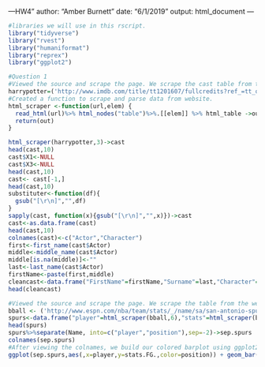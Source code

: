 ---HW4"
author: "Amber Burnett"
date: "6/1/2019"
output: html_document
---

```r
#libraries we will use in this rscript.
library("tidyverse")
library("rvest")
library("humaniformat")
library("reprex")
library("ggplot2")
```

```r
#Question 1
#Viewed the source and scrape the page. We scrape the cast table from the website.
harrypotter=('http://www.imdb.com/title/tt1201607/fullcredits?ref_=tt_ql_1')
#Created a function to scrape and parse data from website.
html_scraper <-function(url,elem) {
  read_html(url)%>% html_nodes("table")%>%.[[elem]] %>% html_table ->out
  return(out)
}

html_scraper(harrypotter,3)->cast
head(cast,10)
cast$X1<-NULL
cast$X3<-NULL
head(cast,10)
cast<- cast[-1,]
head(cast,10)
substituter<-function(df){
  gsub("[\r\n]","",df)
}
sapply(cast, function(x){gsub("[\r\n]","",x)})->cast
cast<-as.data.frame(cast)
head(cast,10)
colnames(cast)<-c("Actor","Character")
first<-first_name(cast$Actor)
middle<-middle_name(cast$Actor)
middle[is.na(middle)]<-""
last<-last_name(cast$Actor)
firstName<-paste(first,middle)
cleancast<-data.frame("FirstName"=firstName,"Surname"=last,"Character"=cast$Character)
head(cleancast)
```


```r
#Viewed the source and scrape the page. We scrape the table from the website and find the names and find the relative tables are 6 and 8.
bball <- ('http://www.espn.com/nba/team/stats/_/name/sa/san-antonio-spurs')
spurs<-data.frame("player"=html_scraper(bball,6),"stats"=html_scraper(bball,8))
head(spurs)
spurs%>%separate(Name, into=c("player","position"),sep=-2)->sep.spurs
colnames(sep.spurs)
#After viewing the colnames, we build our colored barplot using ggplot2 showing the Field Goal Percentages Per Game for each person by position.
ggplot(sep.spurs,aes(,x=player,y=stats.FG.,color=position)) + geom_bar(stat="identity") + xlab("Player Names") + ylab("Field Goal Percentage") + ggtitle("The Spurs Players' Field Goal Percentages") + theme(axis.text.x = element_text(angle = 60, hjust = 1))
```

